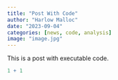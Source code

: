 ```yaml
---
title: "Post With Code"
author: "Harlow Malloc"
date: "2023-09-04"
categories: [news, code, analysis]
image: "image.jpg"
---
```


This is a post with executable code.

```r
1 + 1
```
